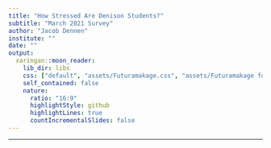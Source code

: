```yaml
---
title: "How Stressed Are Denison Students?"
subtitle: "March 2021 Survey"
author: "Jacob Dennen"
institute: ""
date: ""
output:
  xaringan::moon_reader:
    lib_dir: libs
    css: ["default", "assets/Futuramakage.css", "assets/Futuramakage fonts.css", "assets/ninjutsu.css" , "assets/ninpo.css"]
    self_contained: false
    nature:
      ratio: "16:9"
      highlightStyle: github
      highlightLines: true
      countIncrementalSlides: false
---
```




---













